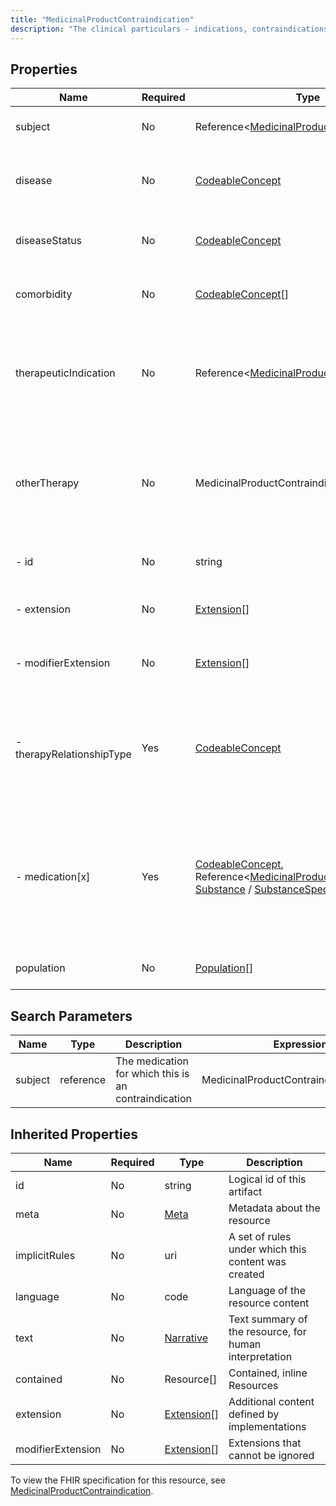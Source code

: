 ```yaml
---
title: "MedicinalProductContraindication"
description: "The clinical particulars - indications, contraindications etc. of a medicinal product, including for regulatory purposes."
---
```


## Properties

| Name                      | Required | Type                                                                                                                                                                                                                                                                                                                                          | Description                                                                                                                                |
| ------------------------- | -------- | --------------------------------------------------------------------------------------------------------------------------------------------------------------------------------------------------------------------------------------------------------------------------------------------------------------------------------------------- | ------------------------------------------------------------------------------------------------------------------------------------------ |
| subject                   | No       | Reference&lt;[MedicinalProduct](/medical-api/fhir/resources/medicinalproduct) / [Medication](/medical-api/fhir/resources/medication)&gt;[]                                                                                                                                                                                                    | The medication for which this is an indication                                                                                             |
| disease                   | No       | [CodeableConcept](/medical-api/fhir/data-types/codeableconcept)                                                                                                                                                                                                                                                                               | The disease, symptom or procedure for the contraindication                                                                                 |
| diseaseStatus             | No       | [CodeableConcept](/medical-api/fhir/data-types/codeableconcept)                                                                                                                                                                                                                                                                               | The status of the disease or symptom for the contraindication                                                                              |
| comorbidity               | No       | [CodeableConcept](/medical-api/fhir/data-types/codeableconcept)[]                                                                                                                                                                                                                                                                             | A comorbidity (concurrent condition) or coinfection                                                                                        |
| therapeuticIndication     | No       | Reference&lt;[MedicinalProductIndication](/medical-api/fhir/resources/medicinalproductindication)&gt;[]                                                                                                                                                                                                                                       | Information about the use of the medicinal product in relation to other therapies as part of the indication                                |
| otherTherapy              | No       | MedicinalProductContraindicationOtherTherapy                                                                                                                                                                                                                                                                                                  | Information about the use of the medicinal product in relation to other therapies described as part of the indication                      |
| - id                      | No       | string                                                                                                                                                                                                                                                                                                                                        | Unique id for inter-element referencing                                                                                                    |
| - extension               | No       | [Extension](/medical-api/fhir/data-types/extension)[]                                                                                                                                                                                                                                                                                         | Additional content defined by implementations                                                                                              |
| - modifierExtension       | No       | [Extension](/medical-api/fhir/data-types/extension)[]                                                                                                                                                                                                                                                                                         | Extensions that cannot be ignored even if unrecognized                                                                                     |
| - therapyRelationshipType | Yes      | [CodeableConcept](/medical-api/fhir/data-types/codeableconcept)                                                                                                                                                                                                                                                                               | The type of relationship between the medicinal product indication or contraindication and another therapy                                  |
| - medication[x]           | Yes      | [CodeableConcept](/medical-api/fhir/data-types/codeableconcept), Reference&lt;[MedicinalProduct](/medical-api/fhir/resources/medicinalproduct) / [Medication](/medical-api/fhir/resources/medication) / [Substance](/medical-api/fhir/resources/substance) / [SubstanceSpecification](/medical-api/fhir/resources/substancespecification)&gt; | Reference to a specific medication (active substance, medicinal product or class of products) as part of an indication or contraindication |
| population                | No       | [Population](/medical-api/fhir/data-types/population)[]                                                                                                                                                                                                                                                                                       | The population group to which this applies                                                                                                 |

## Search Parameters

| Name    | Type      | Description                                          | Expression                               |
| ------- | --------- | ---------------------------------------------------- | ---------------------------------------- |
| subject | reference | The medication for which this is an contraindication | MedicinalProductContraindication.subject |

## Inherited Properties

| Name              | Required | Type                                                  | Description                                            |
| ----------------- | -------- | ----------------------------------------------------- | ------------------------------------------------------ |
| id                | No       | string                                                | Logical id of this artifact                            |
| meta              | No       | [Meta](/medical-api/fhir/data-types/meta)             | Metadata about the resource                            |
| implicitRules     | No       | uri                                                   | A set of rules under which this content was created    |
| language          | No       | code                                                  | Language of the resource content                       |
| text              | No       | [Narrative](/medical-api/fhir/data-types/narrative)   | Text summary of the resource, for human interpretation |
| contained         | No       | Resource[]                                            | Contained, inline Resources                            |
| extension         | No       | [Extension](/medical-api/fhir/data-types/extension)[] | Additional content defined by implementations          |
| modifierExtension | No       | [Extension](/medical-api/fhir/data-types/extension)[] | Extensions that cannot be ignored                      |

To view the FHIR specification for this resource, see [MedicinalProductContraindication](https://www.hl7.org/fhir/StructureDefinition/MedicinalProductContraindication).
